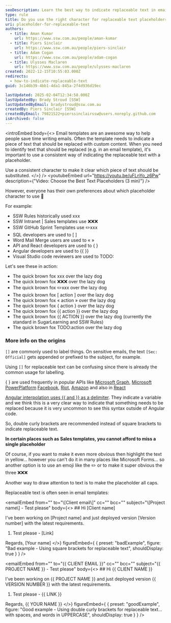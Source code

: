 ```yaml
---
seoDescription: Learn the best way to indicate replaceable text in email templates using clear placeholders.
type: rule
title: Do you use the right character for replaceable text placeholders?
uri: placeholder-for-replaceable-text
authors:
  - title: Aman Kumar
    url: https://www.ssw.com.au/people/aman-kumar
  - title: Piers Sinclair
    url: https://www.ssw.com.au/people/piers-sinclair
  - title: Adam Cogan
    url: https://www.ssw.com.au/people/adam-cogan
  - title: Ulysses Maclaren
    url: https://www.ssw.com.au/people/ulysses-maclaren
created: 2022-12-15T10:55:03.000Z
redirects:
  - how-to-indicate-replaceable-text
guid: 3c146b39-4bb1-4da1-845a-2f4d936d19ec

lastUpdated: 2025-02-04T12:34:58.000Z
lastUpdatedBy: Brady Stroud [SSW]
lastUpdatedByEmail: bradystroud@ssw.com.au
createdBy: Piers Sinclair [SSW]
createdByEmail: 79821522+pierssinclairssw@users.noreply.github.com
isArchived: false
---
```


<introEmbed
  body={<>
Email templates are an awesome way to help people save time writing emails. Often the template needs to indicate a piece of text that should be replaced with custom content. When you need to identify text that should be replaced (e.g. in an email template), it's important to use a consistent way of indicating the replaceable text with a placeholder.

Use a consistent character to make it clear which piece of text should be substituted.
  </>}
/>
<youtubeEmbed url="https://youtu.be/uFLnYo_z6Pw" description={"Video: Choose the Best Text Placeholders (3 min)"} />

However, everyone has their own preferences about which placeholder character to use 🥸

For example:

* SSW Rules historically used xxx
* SSW Intranet | Sales templates use ❌❌❌
* SSW GitHub Sprint Templates use ✏️xxx
* SQL developers are used to [ ]
* Word Mail Merge users are used to « »
* API and React developers are used to \{ }
* Angular developers are used to &#123;&#123; &#125;&#125;
* Visual Studio code reviewers are used to TODO:

Let's see these in action:

* The quick brown fox xxx over the lazy dog
* The quick brown fox ❌❌❌ over the lazy dog
* The quick brown fox ✏️xxx over the lazy dog
* The quick brown fox [ action ] over the lazy dog
* The quick brown fox « action » over the lazy dog
* The quick brown fox \{ action } over the lazy dog
* The quick brown fox &#123;&#123; action &#125;&#125; over the lazy dog
* The quick brown fox &#123;&#123; ACTION &#125;&#125; over the lazy dog (currently the standard in SugarLearning and SSW Rules)
* The quick brown fox TODO:action over the lazy dog

### More info on the origins

`[]` are commonly used to label things. On sensitive emails, the text `[Sec: Official]` gets appended or prefixed to the subject, for example.

Using `[]` for replaceable text can be confusing since there is already the common usage for labelling.

\{ } are used frequently in popular APIs like [Microsoft Graph](https://learn.microsoft.com/en-au/graph/api/resources/users?view=graph-rest-beta&WT.mc_id=DT-MVP-33518), [Microsoft PowerPlatform](https://learn.microsoft.com/en-us/power-apps/developer/data-platform/webapi/samples/webapiservice-query-data?WT.mc_id=DP-MVP-33518) [Facebook](https://developers.facebook.com/docs/marketing-api/conversions-api/using-the-api), [Riot](https://developer.riotgames.com/apis), [Amazon](https://developer-docs.amazon.com/sp-api/docs/product-pricing-api-v0-reference) and also in [React](https://reactjs.org/docs/introducing-jsx.html)

[Angular interpolation uses &#123;&#123; and &#125;&#125; as a delimiter](https://angular.io/guide/interpolation). They indicate a variable and we think this is a very clear way to indicate that something needs to be replaced because it is very uncommon to see this syntax outside of Angular code.

So, double curly brackets are recommended instead of square brackets to indicate replaceable text.

**In certain places such as Sales templates, you cannot afford to miss a single placeholder**

Of course, if you want to make it even more obvious then highlight the text in yellow... however you can't do it in many places like Microsoft Forms... so another option is to use an emoji like the ✏️ or to make it super obvious the three ❌❌❌

Another way to draw attention to text is to make the placeholder all caps.

Replaceable text is often seen in email templates:

<emailEmbed
  from=""
  to="\\[Client email\\]"
  cc=""
  bcc=""
  subject="\\[Project name\\] - Test please"
  body={<>
    ## Hi \[Client name\]

I've been working on \[Project name\] and just deployed version \[Version number\] with the latest requirements.

1. Test please - \[Link\]

Regards,
\[Your name\]
  </>}
  figureEmbed={ {
    preset: "badExample",
    figure: "Bad example - Using square brackets for replaceable text",
    shouldDisplay: true
  } }
/>

<emailEmbed
  from=""
  to="&#123;&#123; CLIENT EMAIL &#125;&#125;"
  cc=""
  bcc=""
  subject="&#123;&#123; PROJECT NAME &#125;&#125; - Test please"
  body={<>
    ## Hi &#123;&#123; CLIENT NAME &#125;&#125;

I've been working on &#123;&#123; PROJECT NAME &#125;&#125; and just deployed version &#123;&#123; VERSION NUMBER &#125;&#125; with the latest requirements.

1. Test please - &#123;&#123; LINK &#125;&#125;

Regards,
&#123;&#123; YOUR NAME &#125;&#125;
  </>}
  figureEmbed={ {
    preset: "goodExample",
    figure: "Good example - Using double curly brackets for replaceable text... with spaces, and words in UPPERCASE",
    shouldDisplay: true
  } }
/>

